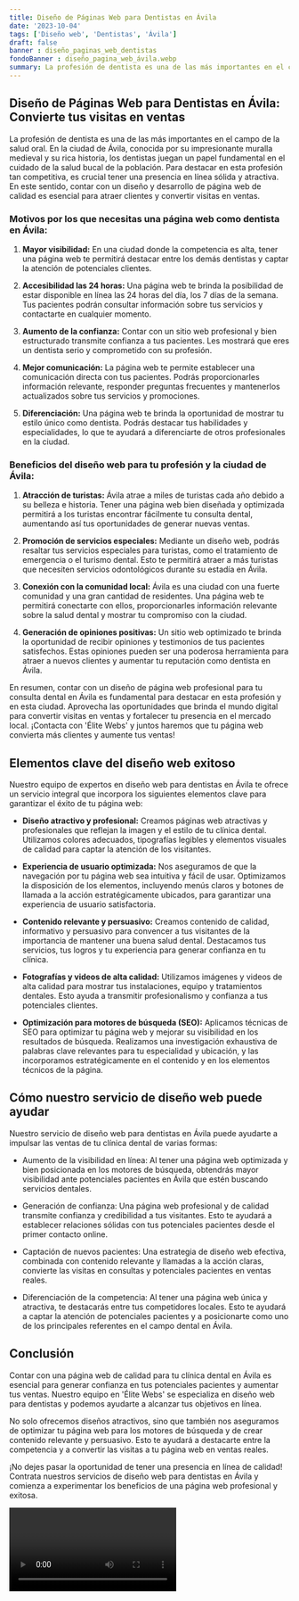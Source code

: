 ```yaml
---
title: Diseño de Páginas Web para Dentistas en Ávila
date: '2023-10-04'
tags: ['Diseño web', 'Dentistas', 'Ávila']
draft: false
banner : diseño_paginas_web_dentistas
fondoBanner : diseño_pagina_web_ávila.webp
summary: La profesión de dentista es una de las más importantes en el campo de la salud oral. En la ciudad de Ávila, conocida por su impresionante muralla medieval y su rica historia, los dentistas juegan un papel fundamental en el cuidado de la salud bucal de la población. Para destacar en esta profesión tan competitiva, es crucial tener una presencia en línea sólida y atractiva. En este sentido, contar con un diseño y desarrollo de página web de calidad es esencial para atraer clientes y convertir visitas en ventas.
---
```


## Diseño de Páginas Web para Dentistas en Ávila: Convierte tus visitas en ventas

La profesión de dentista es una de las más importantes en el campo de la salud oral. En la ciudad de Ávila, conocida por su impresionante muralla medieval y su rica historia, los dentistas juegan un papel fundamental en el cuidado de la salud bucal de la población. Para destacar en esta profesión tan competitiva, es crucial tener una presencia en línea sólida y atractiva. En este sentido, contar con un diseño y desarrollo de página web de calidad es esencial para atraer clientes y convertir visitas en ventas.

### Motivos por los que necesitas una página web como dentista en Ávila:

1. **Mayor visibilidad:** En una ciudad donde la competencia es alta, tener una página web te permitirá destacar entre los demás dentistas y captar la atención de potenciales clientes.

2. **Accesibilidad las 24 horas:** Una página web te brinda la posibilidad de estar disponible en línea las 24 horas del día, los 7 días de la semana. Tus pacientes podrán consultar información sobre tus servicios y contactarte en cualquier momento.

3. **Aumento de la confianza:** Contar con un sitio web profesional y bien estructurado transmite confianza a tus pacientes. Les mostrará que eres un dentista serio y comprometido con su profesión.

4. **Mejor comunicación:** La página web te permite establecer una comunicación directa con tus pacientes. Podrás proporcionarles información relevante, responder preguntas frecuentes y mantenerlos actualizados sobre tus servicios y promociones.

5. **Diferenciación:** Una página web te brinda la oportunidad de mostrar tu estilo único como dentista. Podrás destacar tus habilidades y especialidades, lo que te ayudará a diferenciarte de otros profesionales en la ciudad.

### Beneficios del diseño web para tu profesión y la ciudad de Ávila:

1. **Atracción de turistas:** Ávila atrae a miles de turistas cada año debido a su belleza e historia. Tener una página web bien diseñada y optimizada permitirá a los turistas encontrar fácilmente tu consulta dental, aumentando así tus oportunidades de generar nuevas ventas.

2. **Promoción de servicios especiales:** Mediante un diseño web, podrás resaltar tus servicios especiales para turistas, como el tratamiento de emergencia o el turismo dental. Esto te permitirá atraer a más turistas que necesiten servicios odontológicos durante su estadía en Ávila.

3. **Conexión con la comunidad local:** Ávila es una ciudad con una fuerte comunidad y una gran cantidad de residentes. Una página web te permitirá conectarte con ellos, proporcionarles información relevante sobre la salud dental y mostrar tu compromiso con la ciudad.

4. **Generación de opiniones positivas:** Un sitio web optimizado te brinda la oportunidad de recibir opiniones y testimonios de tus pacientes satisfechos. Estas opiniones pueden ser una poderosa herramienta para atraer a nuevos clientes y aumentar tu reputación como dentista en Ávila.

En resumen, contar con un diseño de página web profesional para tu consulta dental en Ávila es fundamental para destacar en esta profesión y en esta ciudad. Aprovecha las oportunidades que brinda el mundo digital para convertir visitas en ventas y fortalecer tu presencia en el mercado local. ¡Contacta con 'Élite Webs' y juntos haremos que tu página web convierta más clientes y aumente tus ventas!

<GifSeo />

<Cta />

## Elementos clave del diseño web exitoso

Nuestro equipo de expertos en diseño web para dentistas en Ávila te ofrece un servicio integral que incorpora los siguientes elementos clave para garantizar el éxito de tu página web:

- **Diseño atractivo y profesional:** Creamos páginas web atractivas y profesionales que reflejan la imagen y el estilo de tu clínica dental. Utilizamos colores adecuados, tipografías legibles y elementos visuales de calidad para captar la atención de los visitantes.

- **Experiencia de usuario optimizada:** Nos aseguramos de que la navegación por tu página web sea intuitiva y fácil de usar. Optimizamos la disposición de los elementos, incluyendo menús claros y botones de llamada a la acción estratégicamente ubicados, para garantizar una experiencia de usuario satisfactoria.

- **Contenido relevante y persuasivo:** Creamos contenido de calidad, informativo y persuasivo para convencer a tus visitantes de la importancia de mantener una buena salud dental. Destacamos tus servicios, tus logros y tu experiencia para generar confianza en tu clínica.

- **Fotografías y videos de alta calidad:** Utilizamos imágenes y videos de alta calidad para mostrar tus instalaciones, equipo y tratamientos dentales. Esto ayuda a transmitir profesionalismo y confianza a tus potenciales clientes.

- **Optimización para motores de búsqueda (SEO):** Aplicamos técnicas de SEO para optimizar tu página web y mejorar su visibilidad en los resultados de búsqueda. Realizamos una investigación exhaustiva de palabras clave relevantes para tu especialidad y ubicación, y las incorporamos estratégicamente en el contenido y en los elementos técnicos de la página.

## Cómo nuestro servicio de diseño web puede ayudar

Nuestro servicio de diseño web para dentistas en Ávila puede ayudarte a impulsar las ventas de tu clínica dental de varias formas:

- Aumento de la visibilidad en línea: Al tener una página web optimizada y bien posicionada en los motores de búsqueda, obtendrás mayor visibilidad ante potenciales pacientes en Ávila que estén buscando servicios dentales.

- Generación de confianza: Una página web profesional y de calidad transmite confianza y credibilidad a tus visitantes. Esto te ayudará a establecer relaciones sólidas con tus potenciales pacientes desde el primer contacto online.

- Captación de nuevos pacientes: Una estrategia de diseño web efectiva, combinada con contenido relevante y llamadas a la acción claras, convierte las visitas en consultas y potenciales pacientes en ventas reales.

- Diferenciación de la competencia: Al tener una página web única y atractiva, te destacarás entre tus competidores locales. Esto te ayudará a captar la atención de potenciales pacientes y a posicionarte como uno de los principales referentes en el campo dental en Ávila.

## Conclusión

Contar con una página web de calidad para tu clínica dental en Ávila es esencial para generar confianza en tus potenciales pacientes y aumentar tus ventas. Nuestro equipo en 'Élite Webs' se especializa en diseño web para dentistas y podemos ayudarte a alcanzar tus objetivos en línea.

No solo ofrecemos diseños atractivos, sino que también nos aseguramos de optimizar tu página web para los motores de búsqueda y de crear contenido relevante y persuasivo. Esto te ayudará a destacarte entre la competencia y a convertir las visitas a tu página web en ventas reales.

¡No dejes pasar la oportunidad de tener una presencia en línea de calidad! Contrata nuestros servicios de diseño web para dentistas en Ávila y comienza a experimentar los beneficios de una página web profesional y exitosa.

<Video />

<CtaBot job='Dentistas' city='Ávila'/>

<Gmaps query='Ávila+españa+maps' />